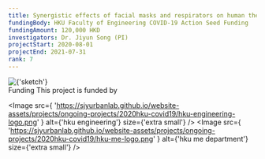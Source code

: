 ```yaml
---
title: Synergistic effects of facial masks and respirators on human thermal, dermal, and respiratory regulations
fundingBody: HKU Faculty of Engineering COVID-19 Action Seed Funding
fundingAmount: 120,000 HKD
investigators: Dr. Jiyun Song (PI)
projectStart: 2020-08-01
projectEnd: 2021-07-31
rank: 7
---
```


<Title>
  Synergistic effects of facial masks and respirators on human thermal, dermal,
  and respiratory regulations
</Title>

<Section>
  <Image
    src={
      'https://sjyurbanlab.github.io/website-assets/projects/ongoing-projects/2020hku-covid19/sketch.png'
    }
    alt={'sketch'}
    size={'medium'}
    center
  />
</Section>

<Section>
<SubTitle>Funding</SubTitle>
This project is funded by

<Image
  src={
    'https://sjyurbanlab.github.io/website-assets/projects/ongoing-projects/2020hku-covid19/hku-engineering-logo.png'
  }
  alt={'hku engineering'}
  size={'extra small'}
/>
<Image
  src={
    'https://sjyurbanlab.github.io/website-assets/projects/ongoing-projects/2020hku-covid19/hku-me-logo.png'
  }
  alt={'hku me department'}
  size={'extra small'}
/>

</Section>
